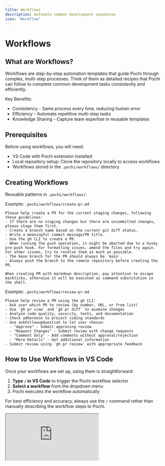 ```yaml
---
title: Workflows
description: Automate common development sequences
icon: "Workflow"
---
```


# **Workflows**

## What are Workflows?
Workflows are step-by-step automation templates that guide Pochi through complex, multi-step processes. Think of them as detailed recipes that Pochi can follow to complete common development tasks consistently and efficiently.

Key Benefits:
- Consistency - Same process every time, reducing human error
- Efficiency - Automate repetitive multi-step tasks
- Knowledge Sharing - Capture team expertise in reusable templates

## Prerequisites
Before using workflows, you will need:
- VS Code with Pochi extension installed
- Local repository setup: Clone the repository locally to access workflows
- Workflows stored in the `.pochi/workflows/` directory

## Creating Workflows
Reusable patterns in `.pochi/workflows/`:

Example: `.pochi/workflows/create-pr.md`

```
Please help create a PR for the current staging changes, following these guidelines:
- If there are no staging changes but there are uncommitted changes, please stage them first.
- Create a branch name based on the current git diff status.
- Write a meaningful commit message/PR title.
- Use the gh CLI to create a PR.
- When running the push operation, it might be aborted due to a husky pre-push hook. For formatting issues, amend the files and try again. For other issues, try to resolve them as much as possible.
- The base branch for the PR should always be `main`.
- Always push the branch to the remote repository before creating the PR.

When creating PR with markdown description, pay attention to escape backticks, otherwise it will be executed as command substitution in the shell.

```

Example: `.pochi/workflows/review-pr.md`

```
Please help review a PR using the gh CLI:
- Ask user which PR to review (by number, URL, or from list)
- Use `gh pr view` and `gh pr diff` to examine changes
- Analyze code quality, security, tests, and documentation
- Check adherence to project coding standards
- Use askFollowupQuestion to let user choose:
  - "Approve" - Submit approving review
  - "Request Changes" - Submit review with change requests
  - "Comment Only" - Add comments without approval/rejection
  - "More Details" - Get additional information
- Submit review using `gh pr review` with appropriate feedback

```
## How to Use Workflows in VS Code
Once your workflows are set up, using them is straightforward:
1. **Type `/` in VS Code** to trigger the Pochi workflow selector
2. **Select a workflow** from the dropdown menu
3. Pochi executes the workflow automatically

For best efficiency and accuracy, always use the `/` command rather than manually describing the workflow steps to Pochi.

<div
  style={{
    position: "relative",
    paddingBottom: "53.7%",
    height: 0,
    overflow: "hidden",
    maxWidth: "100%",
  }}
>
  <iframe
    src="https://drive.google.com/file/d/1p9UeAfkLEOlXBABF4CGub_aqAlAnmbVe/view?usp=share_link"
    style={{
      position: "absolute",
      top: 0,
      left: 0,
      width: "100%",
      height: "100%",
      border: "none",
      borderRadius: "8px",
    }}
    allowFullScreen
    title="Pochi Demo - Workflows"
  />
</div>

_This video demonstrates how to use workflows in VS Code_


